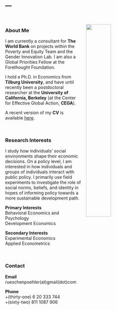 ---
---


<link rel="stylesheet" href="styles.css" type="text/css">

<img src="pics/JRUE_portrait2.jpg" style="width:40%; border:0px solid; margin-left: 15px; margin-right: 40px; margin-top: 30px; " align="right">

<br>

### About Me

<p>

I am currently a consultant for **The World Bank** on projects within the Poverty and Equity Team and the Gender Innovation Lab. I am also a Global Priorities Fellow at the Forethought Foundation.

I hold a Ph.D. in Economics from **Tilburg University**, and have until recently been a postdoctoral researcher at the **University of California, Berkeley** (at the Center for Effective Global Action, **CEGA**).

A recent version of my **CV** is available <a href="files/Rueschenpoehler_CV_May2021.pdf" target="_blank">here</a>.

<br>

### Research Interests    

<p>

I study how individuals' social environments shape their economic decisions. On a policy level, I am interested in how individuals and groups of individuals interact with public policy. I primarily use field experiments to investigate the role of social norms, beliefs, and identity in hopes of informing policy towards a more sustainable development path.


**Primary Interests**  
Behavioral Economics and Psychology  
Development Economics  

**Secondary Interests**  
Experimental Economics  
Applied Econometrics

<br>


### Contact

<p>

**Email**  
rueschenpoehler(at)gmail(dot)com

<p>

**Phone**  
+(thirty-one) 6 20 333 744  
           +(sixty-two) 811 1087 906
